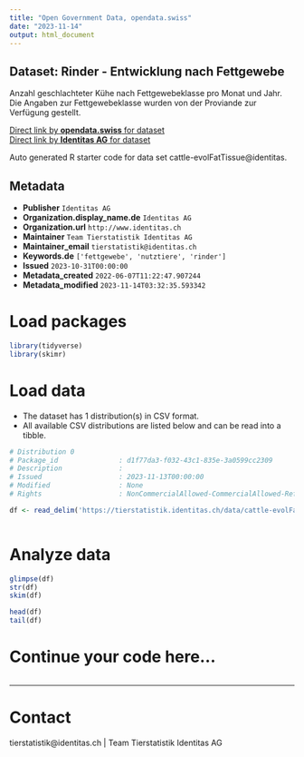 ```yaml
---
title: "Open Government Data, opendata.swiss"
date: "2023-11-14"
output: html_document
---
```


## Dataset: Rinder - Entwicklung nach Fettgewebe

Anzahl geschlachteter Kühe nach Fettgewebeklasse pro Monat und Jahr. Die Angaben zur Fettgewebeklasse wurden von der Proviande zur Verfügung gestellt.

[Direct link by **opendata.swiss** for dataset](https://opendata.swiss/de/dataset/rinder-entwicklung-nach-fettgewebe)<br>
[Direct link by **Identitas AG** for dataset](https://tierstatistik.identitas.ch/)

Auto generated R starter code for data set cattle-evolFatTissue@identitas.

## Metadata

- **Publisher** `Identitas AG`
- **Organization.display_name.de** `Identitas AG`
- **Organization.url** `http://www.identitas.ch`
- **Maintainer** `Team Tierstatistik Identitas AG`
- **Maintainer_email** `tierstatistik@identitas.ch`
- **Keywords.de** `['fettgewebe', 'nutztiere', 'rinder']`
- **Issued** `2023-10-31T00:00:00`
- **Metadata_created** `2022-06-07T11:22:47.907244`
- **Metadata_modified** `2023-11-14T03:32:35.593342`


# Load packages

```r

library(tidyverse)
library(skimr)

```

# Load data

-   The dataset has 1 distribution(s) in CSV format.
-   All available CSV distributions are listed below and can be read into a tibble.

```r

# Distribution 0
# Package_id               : d1f77da3-f032-43c1-835e-3a0599cc2309
# Description              : 
# Issued                   : 2023-11-13T00:00:00
# Modified                 : None
# Rights                   : NonCommercialAllowed-CommercialAllowed-ReferenceRequired

df <- read_delim('https://tierstatistik.identitas.ch/data/cattle-evolFatTissue.csv')



```

# Analyze data

```r

glimpse(df)
str(df)
skim(df)

head(df)
tail(df)

```

# Continue your code here...

```r

```

------------------------------------------------------------------------

# Contact

tierstatistik@identitas.ch | Team Tierstatistik Identitas AG
